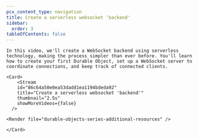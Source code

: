 ```yaml
---
pcx_content_type: navigation
title: Create a serverless websocket 'backend'
sidebar:
  order: 3
tableOfContents: false
---
```



<Tabs>
  <TabItem label="Watch this episode">

    In this video, we'll create a WebSocket backend using serverless technology, making the process simpler than ever before. You'll learn how to create your first Durable Object, set up a WebSocket server to coordinate connections, and keep track of connected clients.

    <Card>
        <Stream
        id="86c64a50e0ea53dadd1ea1194bdeda92"
        title="Create a serverless websocket 'backend'"
        thumbnail="2.5s"
        showMoreVideos={false}
      />

    <Render file="durable-objects-series-additional-resources" />

    </Card>
  </TabItem>

  <TabItem label="Series overview">
    <Render file="durable-objects-series-navigation" />
  </TabItem>
</Tabs>
